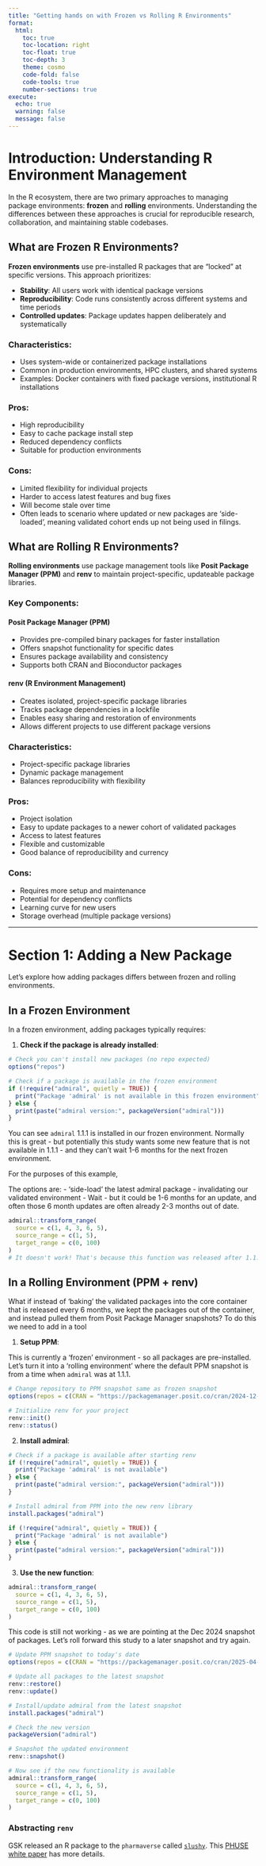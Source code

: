 ```yaml
---
title: "Getting hands on with Frozen vs Rolling R Environments"
format:
  html:
    toc: true
    toc-location: right
    toc-float: true
    toc-depth: 3
    theme: cosmo
    code-fold: false
    code-tools: true
    number-sections: true
execute:
  echo: true
  warning: false
  message: false
---
```


# Introduction: Understanding R Environment Management

In the R ecosystem, there are two primary approaches to managing package environments: **frozen** and **rolling** environments. Understanding the differences between these approaches is crucial for reproducible research, collaboration, and maintaining stable codebases.

## What are Frozen R Environments?

**Frozen environments** use pre-installed R packages that are "locked" at specific versions. This approach prioritizes:

- **Stability**: All users work with identical package versions
- **Reproducibility**: Code runs consistently across different systems and time periods
- **Controlled updates**: Package updates happen deliberately and systematically

### Characteristics:

- Uses system-wide or containerized package installations
- Common in production environments, HPC clusters, and shared systems
- Examples: Docker containers with fixed package versions, institutional R installations

### Pros:
- High reproducibility
- Easy to cache package install step
- Reduced dependency conflicts
- Suitable for production environments

### Cons:
- Limited flexibility for individual projects
- Harder to access latest features and bug fixes
- Will become stale over time
- Often leads to scenario where updated or new packages are 'side-loaded', meaning validated cohort ends up not being used in filings.

## What are Rolling R Environments?

**Rolling environments** use package management tools like **Posit Package Manager (PPM)** and **renv** to maintain project-specific, updateable package libraries.

### Key Components:

#### Posit Package Manager (PPM)
- Provides pre-compiled binary packages for faster installation
- Offers snapshot functionality for specific dates
- Ensures package availability and consistency
- Supports both CRAN and Bioconductor packages

#### renv (R Environment Management)
- Creates isolated, project-specific package libraries
- Tracks package dependencies in a lockfile
- Enables easy sharing and restoration of environments
- Allows different projects to use different package versions

### Characteristics:
- Project-specific package libraries
- Dynamic package management
- Balances reproducibility with flexibility

### Pros:
- Project isolation
- Easy to update packages to a newer cohort of validated packages
- Access to latest features
- Flexible and customizable
- Good balance of reproducibility and currency

### Cons:
- Requires more setup and maintenance
- Potential for dependency conflicts
- Learning curve for new users
- Storage overhead (multiple package versions)

---

# Section 1: Adding a New Package

Let's explore how adding packages differs between frozen and rolling environments.

## In a Frozen Environment

In a frozen environment, adding packages typically requires:

1. **Check if the package is already installed**:
```r
# Check you can't install new packages (no repo expected)
options("repos")

# Check if a package is available in the frozen environment
if (!require("admiral", quietly = TRUE)) {
  print("Package 'admiral' is not available in this frozen environment")
} else {
  print(paste("admiral version:", packageVersion("admiral")))
}
```

You can see `admiral` 1.1.1 is installed in our frozen environment. Normally this is great - but potentially this study wants some new feature that is not available in 1.1.1 - and they can't wait 1-6 months for the next frozen environment. 

For the purposes of this example, 

The options are:
- 'side-load' the latest admiral package - invalidating our validated environment
- Wait - but it could be 1-6 months for an update, and often those 6 month updates are often already 2-3 months out of date. 

```r
admiral::transform_range(
  source = c(1, 4, 3, 6, 5),
  source_range = c(1, 5),
  target_range = c(0, 100)
)
# It doesn't work! That's because this function was released after 1.1.1
```

## In a Rolling Environment (PPM + renv)

What if instead of 'baking' the validated packages into the core container that is released every 6 months, we kept the packages out of the container, and instead pulled them from Posit Package Manager snapshots? To do this we need to add in a tool 

1. **Setup PPM**:

This is currently a 'frozen' environment - so all packages are pre-installed. Let's turn it into a 'rolling environment' where the default PPM snapshot is from a time when `admiral` was at 1.1.1.

```r
# Change repository to PPM snapshot same as frozen snapshot
options(repos = c(CRAN = "https://packagemanager.posit.co/cran/2024-12-10"))

# Initialize renv for your project
renv::init()
renv::status()
```

2. **Install admiral**:
```r
# Check if a package is available after starting renv
if (!require("admiral", quietly = TRUE)) {
  print("Package 'admiral' is not available")
} else {
  print(paste("admiral version:", packageVersion("admiral")))
}

# Install admiral from PPM into the new renv library
install.packages("admiral")

if (!require("admiral", quietly = TRUE)) {
  print("Package 'admiral' is not available")
} else {
  print(paste("admiral version:", packageVersion("admiral")))
}
```

3. **Use the new function**:
```r
admiral::transform_range(
  source = c(1, 4, 3, 6, 5),
  source_range = c(1, 5),
  target_range = c(0, 100)
)
```

This code is still not working - as we are pointing at the Dec 2024 snapshot of packages. Let's roll forward this study to a later snapshot and try again.

```r
# Update PPM snapshot to today's date
options(repos = c(CRAN = "https://packagemanager.posit.co/cran/2025-04-20"))

# Update all packages to the latest snapshot
renv::restore()
renv::update()

# Install/update admiral from the latest snapshot
install.packages("admiral")

# Check the new version
packageVersion("admiral")

# Snapshot the updated environment
renv::snapshot()

# Now see if the new functionality is available
admiral::transform_range(
  source = c(1, 4, 3, 6, 5),
  source_range = c(1, 5),
  target_range = c(0, 100)
)
```

### Abstracting `renv`

GSK released an R package to the `pharmaverse` called [`slushy`](https://github.com/GSK-Biostatistics/slushy). This [PHUSE white paper](https://www.lexjansen.com/phuse-us/2025/os/PAP_OS12.pdf) has more details.
